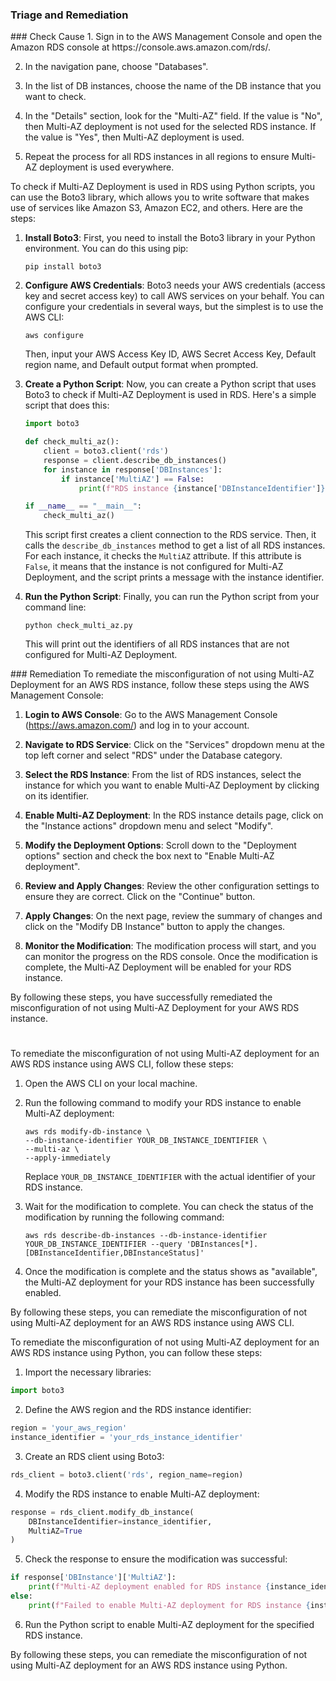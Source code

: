 
### Triage and Remediation
<Tabs>

<Tab title='Cause'>
### Check Cause
<AccordionGroup>
<Accordion title='Using Console' defaultOpen='true'>
1. Sign in to the AWS Management Console and open the Amazon RDS console at https://console.aws.amazon.com/rds/.

2. In the navigation pane, choose "Databases".

3. In the list of DB instances, choose the name of the DB instance that you want to check.

4. In the "Details" section, look for the "Multi-AZ" field. If the value is "No", then Multi-AZ deployment is not used for the selected RDS instance. If the value is "Yes", then Multi-AZ deployment is used.

5. Repeat the process for all RDS instances in all regions to ensure Multi-AZ deployment is used everywhere.
</Accordion>

<Accordion title='Using Python'>
To check if Multi-AZ Deployment is used in RDS using Python scripts, you can use the Boto3 library, which allows you to write software that makes use of services like Amazon S3, Amazon EC2, and others. Here are the steps:

1. **Install Boto3**: First, you need to install the Boto3 library in your Python environment. You can do this using pip:
   ```
   pip install boto3
   ```
2. **Configure AWS Credentials**: Boto3 needs your AWS credentials (access key and secret access key) to call AWS services on your behalf. You can configure your credentials in several ways, but the simplest is to use the AWS CLI:
   ```
   aws configure
   ```
   Then, input your AWS Access Key ID, AWS Secret Access Key, Default region name, and Default output format when prompted.

3. **Create a Python Script**: Now, you can create a Python script that uses Boto3 to check if Multi-AZ Deployment is used in RDS. Here's a simple script that does this:

   ```python
   import boto3

   def check_multi_az():
       client = boto3.client('rds')
       response = client.describe_db_instances()
       for instance in response['DBInstances']:
           if instance['MultiAZ'] == False:
               print(f"RDS instance {instance['DBInstanceIdentifier']} is not Multi-AZ")

   if __name__ == "__main__":
       check_multi_az()
   ```
   This script first creates a client connection to the RDS service. Then, it calls the `describe_db_instances` method to get a list of all RDS instances. For each instance, it checks the `MultiAZ` attribute. If this attribute is `False`, it means that the instance is not configured for Multi-AZ Deployment, and the script prints a message with the instance identifier.

4. **Run the Python Script**: Finally, you can run the Python script from your command line:
   ```
   python check_multi_az.py
   ```
   This will print out the identifiers of all RDS instances that are not configured for Multi-AZ Deployment.
</Accordion>

</AccordionGroup>
</Tab>
<Tab title='Remediation'>
### Remediation

<AccordionGroup>
<Accordion title='Using Console' defaultOpen='true'>
To remediate the misconfiguration of not using Multi-AZ Deployment for an AWS RDS instance, follow these steps using the AWS Management Console:

1. **Login to AWS Console**: Go to the AWS Management Console (https://aws.amazon.com/) and log in to your account.

2. **Navigate to RDS Service**: Click on the "Services" dropdown menu at the top left corner and select "RDS" under the Database category.

3. **Select the RDS Instance**: From the list of RDS instances, select the instance for which you want to enable Multi-AZ Deployment by clicking on its identifier.

4. **Enable Multi-AZ Deployment**: In the RDS instance details page, click on the "Instance actions" dropdown menu and select "Modify".

5. **Modify the Deployment Options**: Scroll down to the "Deployment options" section and check the box next to "Enable Multi-AZ deployment".

6. **Review and Apply Changes**: Review the other configuration settings to ensure they are correct. Click on the "Continue" button.

7. **Apply Changes**: On the next page, review the summary of changes and click on the "Modify DB Instance" button to apply the changes.

8. **Monitor the Modification**: The modification process will start, and you can monitor the progress on the RDS console. Once the modification is complete, the Multi-AZ Deployment will be enabled for your RDS instance.

By following these steps, you have successfully remediated the misconfiguration of not using Multi-AZ Deployment for your AWS RDS instance.

#
</Accordion>

<Accordion title='Using CLI'>
To remediate the misconfiguration of not using Multi-AZ deployment for an AWS RDS instance using AWS CLI, follow these steps:

1. Open the AWS CLI on your local machine.

2. Run the following command to modify your RDS instance to enable Multi-AZ deployment:
   
   ```
   aws rds modify-db-instance \
   --db-instance-identifier YOUR_DB_INSTANCE_IDENTIFIER \
   --multi-az \
   --apply-immediately
   ```

   Replace `YOUR_DB_INSTANCE_IDENTIFIER` with the actual identifier of your RDS instance.

3. Wait for the modification to complete. You can check the status of the modification by running the following command:
   
   ```
   aws rds describe-db-instances --db-instance-identifier YOUR_DB_INSTANCE_IDENTIFIER --query 'DBInstances[*].[DBInstanceIdentifier,DBInstanceStatus]'
   ```

4. Once the modification is complete and the status shows as "available", the Multi-AZ deployment for your RDS instance has been successfully enabled.

By following these steps, you can remediate the misconfiguration of not using Multi-AZ deployment for an AWS RDS instance using AWS CLI.
</Accordion>

<Accordion title='Using Python'>
To remediate the misconfiguration of not using Multi-AZ deployment for an AWS RDS instance using Python, you can follow these steps:

1. Import the necessary libraries:
```python
import boto3
```

2. Define the AWS region and the RDS instance identifier:
```python
region = 'your_aws_region'
instance_identifier = 'your_rds_instance_identifier'
```

3. Create an RDS client using Boto3:
```python
rds_client = boto3.client('rds', region_name=region)
```

4. Modify the RDS instance to enable Multi-AZ deployment:
```python
response = rds_client.modify_db_instance(
    DBInstanceIdentifier=instance_identifier,
    MultiAZ=True
)
```

5. Check the response to ensure the modification was successful:
```python
if response['DBInstance']['MultiAZ']:
    print(f"Multi-AZ deployment enabled for RDS instance {instance_identifier}")
else:
    print(f"Failed to enable Multi-AZ deployment for RDS instance {instance_identifier}")
```

6. Run the Python script to enable Multi-AZ deployment for the specified RDS instance.

By following these steps, you can remediate the misconfiguration of not using Multi-AZ deployment for an AWS RDS instance using Python.
</Accordion>

</AccordionGroup>
</Tab>
</Tabs>
